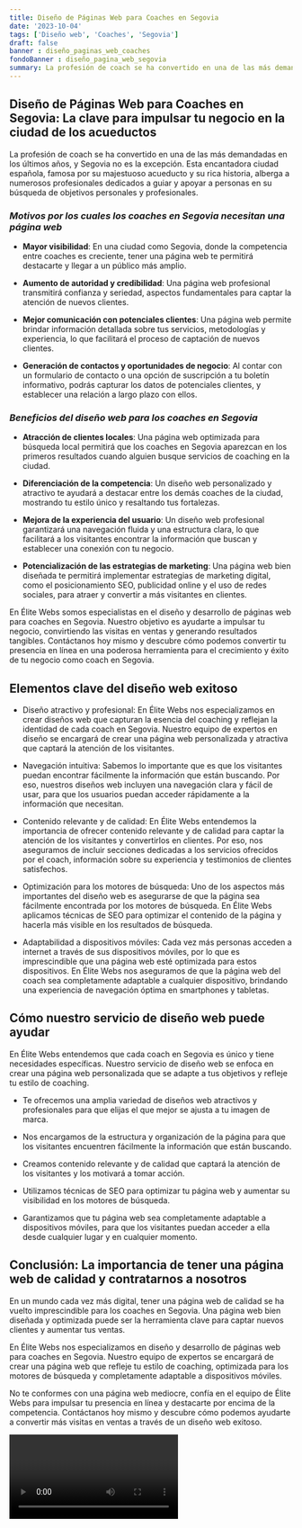 ```yaml
---
title: Diseño de Páginas Web para Coaches en Segovia
date: '2023-10-04'
tags: ['Diseño web', 'Coaches', 'Segovia']
draft: false
banner : diseño_paginas_web_coaches
fondoBanner : diseño_pagina_web_segovia
summary: La profesión de coach se ha convertido en una de las más demandadas en los últimos años, y Segovia no es la excepción. Esta encantadora ciudad española, famosa por su majestuoso acueducto y su rica historia, alberga a numerosos profesionales dedicados a guiar y apoyar a personas en su búsqueda de objetivos personales y profesionales.
---
```


## **Diseño de Páginas Web para Coaches en Segovia: La clave para impulsar tu negocio en la ciudad de los acueductos**

La profesión de coach se ha convertido en una de las más demandadas en los últimos años, y Segovia no es la excepción. Esta encantadora ciudad española, famosa por su majestuoso acueducto y su rica historia, alberga a numerosos profesionales dedicados a guiar y apoyar a personas en su búsqueda de objetivos personales y profesionales.

### _Motivos por los cuales los coaches en Segovia necesitan una página web_

- **Mayor visibilidad**: En una ciudad como Segovia, donde la competencia entre coaches es creciente, tener una página web te permitirá destacarte y llegar a un público más amplio.

- **Aumento de autoridad y credibilidad**: Una página web profesional transmitirá confianza y seriedad, aspectos fundamentales para captar la atención de nuevos clientes.

- **Mejor comunicación con potenciales clientes**: Una página web permite brindar información detallada sobre tus servicios, metodologías y experiencia, lo que facilitará el proceso de captación de nuevos clientes.

- **Generación de contactos y oportunidades de negocio**: Al contar con un formulario de contacto o una opción de suscripción a tu boletín informativo, podrás capturar los datos de potenciales clientes, y establecer una relación a largo plazo con ellos.

### _Beneficios del diseño web para los coaches en Segovia_

- **Atracción de clientes locales**: Una página web optimizada para búsqueda local permitirá que los coaches en Segovia aparezcan en los primeros resultados cuando alguien busque servicios de coaching en la ciudad.

- **Diferenciación de la competencia**: Un diseño web personalizado y atractivo te ayudará a destacar entre los demás coaches de la ciudad, mostrando tu estilo único y resaltando tus fortalezas.

- **Mejora de la experiencia del usuario**: Un diseño web profesional garantizará una navegación fluida y una estructura clara, lo que facilitará a los visitantes encontrar la información que buscan y establecer una conexión con tu negocio.

- **Potencialización de las estrategias de marketing**: Una página web bien diseñada te permitirá implementar estrategias de marketing digital, como el posicionamiento SEO, publicidad online y el uso de redes sociales, para atraer y convertir a más visitantes en clientes.

En Élite Webs somos especialistas en el diseño y desarrollo de páginas web para coaches en Segovia. Nuestro objetivo es ayudarte a impulsar tu negocio, convirtiendo las visitas en ventas y generando resultados tangibles. Contáctanos hoy mismo y descubre cómo podemos convertir tu presencia en línea en una poderosa herramienta para el crecimiento y éxito de tu negocio como coach en Segovia.

<GifSeo />

<Cta />

## Elementos clave del diseño web exitoso

- Diseño atractivo y profesional: En Élite Webs nos especializamos en crear diseños web que capturan la esencia del coaching y reflejan la identidad de cada coach en Segovia. Nuestro equipo de expertos en diseño se encargará de crear una página web personalizada y atractiva que captará la atención de los visitantes.

- Navegación intuitiva: Sabemos lo importante que es que los visitantes puedan encontrar fácilmente la información que están buscando. Por eso, nuestros diseños web incluyen una navegación clara y fácil de usar, para que los usuarios puedan acceder rápidamente a la información que necesitan.

- Contenido relevante y de calidad: En Élite Webs entendemos la importancia de ofrecer contenido relevante y de calidad para captar la atención de los visitantes y convertirlos en clientes. Por eso, nos aseguramos de incluir secciones dedicadas a los servicios ofrecidos por el coach, información sobre su experiencia y testimonios de clientes satisfechos.

- Optimización para los motores de búsqueda: Uno de los aspectos más importantes del diseño web es asegurarse de que la página sea fácilmente encontrada por los motores de búsqueda. En Élite Webs aplicamos técnicas de SEO para optimizar el contenido de la página y hacerla más visible en los resultados de búsqueda.

- Adaptabilidad a dispositivos móviles: Cada vez más personas acceden a internet a través de sus dispositivos móviles, por lo que es imprescindible que una página web esté optimizada para estos dispositivos. En Élite Webs nos aseguramos de que la página web del coach sea completamente adaptable a cualquier dispositivo, brindando una experiencia de navegación óptima en smartphones y tabletas.

## Cómo nuestro servicio de diseño web puede ayudar

En Élite Webs entendemos que cada coach en Segovia es único y tiene necesidades específicas. Nuestro servicio de diseño web se enfoca en crear una página web personalizada que se adapte a tus objetivos y refleje tu estilo de coaching.

- Te ofrecemos una amplia variedad de diseños web atractivos y profesionales para que elijas el que mejor se ajusta a tu imagen de marca.

- Nos encargamos de la estructura y organización de la página para que los visitantes encuentren fácilmente la información que están buscando.

- Creamos contenido relevante y de calidad que captará la atención de los visitantes y los motivará a tomar acción.

- Utilizamos técnicas de SEO para optimizar tu página web y aumentar su visibilidad en los motores de búsqueda.

- Garantizamos que tu página web sea completamente adaptable a dispositivos móviles, para que los visitantes puedan acceder a ella desde cualquier lugar y en cualquier momento.

## Conclusión: La importancia de tener una página web de calidad y contratarnos a nosotros

En un mundo cada vez más digital, tener una página web de calidad se ha vuelto imprescindible para los coaches en Segovia. Una página web bien diseñada y optimizada puede ser la herramienta clave para captar nuevos clientes y aumentar tus ventas.

En Élite Webs nos especializamos en diseño y desarrollo de páginas web para coaches en Segovia. Nuestro equipo de expertos se encargará de crear una página web que refleje tu estilo de coaching, optimizada para los motores de búsqueda y completamente adaptable a dispositivos móviles.

No te conformes con una página web mediocre, confía en el equipo de Élite Webs para impulsar tu presencia en línea y destacarte por encima de la competencia. Contáctanos hoy mismo y descubre cómo podemos ayudarte a convertir más visitas en ventas a través de un diseño web exitoso.

<Video />

<CtaBot job='Coaches' city='Segovia'/>

<Gmaps query='Segovia+españa+maps' />